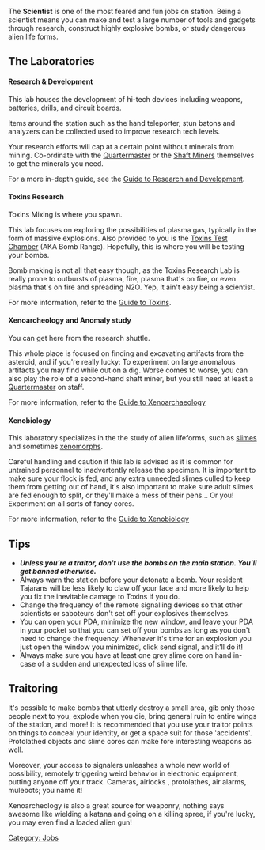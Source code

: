 {{BayPage}}
{{SidebarJob|jobname=Scientist|img_file=Scientist.png|tagline=I wonder what happens if I poke it?|department=Research|access=Research, RnD, Workshop, Anomaly Lab, Toxins, Robotics, Xenobiology, Xenoarcheology|duties=Increase research levels, upgrade department equipment, do cool science|supervisors=Research Director|difficulty=Medium|alt_titles=Xenoarcheologist, Anomalist, Phoron Researcher}}
The '''Scientist''' is one of the most feared and fun jobs on station. Being a scientist means you can make and test a large number of tools and gadgets through research, construct highly explosive bombs, or study dangerous alien life forms.

==The Laboratories==

====Research & Development====
This lab houses the development of hi-tech devices including weapons, batteries, drills, and circuit boards.

Items around the station such as the hand teleporter, stun batons and analyzers can be collected used to improve research tech levels.

Your research efforts will cap at a certain point without minerals from mining. Co-ordinate with the [[Quartermaster]] or the [[Shaft Miner]]s themselves to get the minerals you need.

For a more in-depth guide, see the [[Guide to Research and Development]].

==== Toxins Research ====
Toxins Mixing is where you spawn.

This lab focuses on exploring the possibilities of plasma gas, typically in the form of massive explosions. Also provided to you is the [[Toxins Test Chamber]] (AKA Bomb Range). Hopefully, this is where you will be testing your bombs.

Bomb making is not all that easy though, as the Toxins Research Lab is really prone to outbursts of plasma, fire, plasma that's on fire, or even plasma that's on fire and spreading N2O. Yep, it ain't easy being a scientist.

For more information, refer to the [[Guide to Toxins]].

==== Xenoarcheology and Anomaly study ====
You can get here from the research shuttle.

This whole place is focused on finding and excavating artifacts from the asteroid, and if you're really lucky: To experiment on large anomalous artifacts you may find while out on a dig. Worse comes to worse, you can also play the role of a second-hand shaft miner, but you still need at least a [[Quartermaster]] on staff.

For more information, refer to the [[Guide To Xenoarchaeology|Guide to Xenoarchaeology]]

==== Xenobiology ====
This laboratory specializes in the the study of alien lifeforms, such as [[slime]]s and sometimes [[xenomorph]]s.

Careful handling and caution if this lab is advised as it is common for untrained personnel to inadvertently release the specimen. It is important to make sure your flock is fed, and any extra unneeded slimes culled to keep them from getting out of hand, it's also important to make sure adult slimes are fed enough to split, or they'll make a mess of their pens... Or you! Experiment on all sorts of fancy cores.

For more information, refer to the [[Guide to Xenobiology]]

== Tips ==
*'''''Unless you're a traitor, don't use the bombs on the main station. You'll get banned otherwise.'''''
* Always warn the station before your detonate a bomb. Your resident Tajarans will be less likely to claw off your face and more likely to help you fix the inevitable damage to Toxins if you do.
* Change the frequency of the remote signalling devices so that other scientists or saboteurs don't set off your explosives themselves.
* You can open your PDA, minimize the new window, and leave your PDA in your pocket so that you can set off your bombs as long as you don't need to change the frequency. Whenever it's time for an explosion you just open the window you minimized, click send signal, and it'll do it!
* Always make sure you have at least one grey slime core on hand in-case of a sudden and unexpected loss of slime life.


== Traitoring ==
It's possible to make bombs that utterly destroy a small area, gib only those people next to you, explode when you die, bring general ruin to entire wings of the station, and more! It is recommended that you use your traitor points on things to conceal your identity, or get a space suit for those 'accidents'. Protolathed objects and slime cores can make fore interesting weapons as well.

Moreover, your access to signalers unleashes a whole new world of possibility, remotely triggering weird behavior in electronic equipment, putting anyone off your track. Cameras, airlocks , protolathes, air alarms, mulebots; you name it!

Xenoarcheology is also a great source for weaponry, nothing says awesome like wielding a katana and going on a killing spree, if you're lucky, you may even find a loaded alien gun!

{{Jobs}}
[[Category: Jobs]]